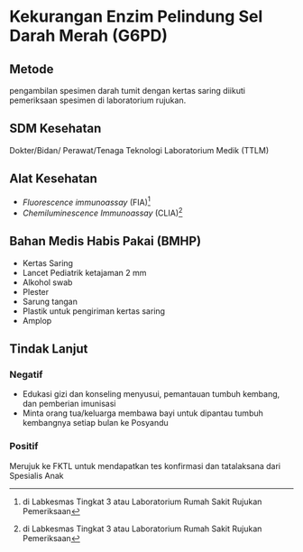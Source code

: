 # Kekurangan Enzim Pelindung Sel Darah Merah (G6PD)
## Metode
pengambilan spesimen darah tumit dengan kertas saring diikuti pemeriksaan spesimen di laboratorium rujukan.

## SDM Kesehatan
Dokter/Bidan/ Perawat/Tenaga Teknologi Laboratorium Medik (TTLM)

## Alat Kesehatan
- _Fluorescence immunoassay_ (FIA)[^*]
- _Chemiluminescence Immunoassay_ (CLIA)[^*]

## Bahan Medis Habis Pakai (BMHP)
- Kertas Saring
- Lancet Pediatrik ketajaman 2 mm
- Alkohol swab
- Plester
- Sarung tangan
- Plastik untuk pengiriman kertas saring
- Amplop

## Tindak Lanjut

### Negatif
- Edukasi gizi dan konseling menyusui, pemantauan tumbuh kembang, dan pemberian imunisasi
- Minta orang tua/keluarga membawa bayi untuk dipantau tumbuh kembangnya setiap bulan ke Posyandu
### Positif
Merujuk ke FKTL untuk mendapatkan tes konfirmasi dan tatalaksana dari Spesialis Anak

[^*]: di Labkesmas Tingkat 3 atau Laboratorium Rumah Sakit Rujukan Pemeriksaan
